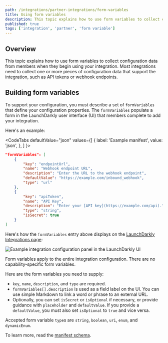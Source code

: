 ```yaml
---
path: /integrations/partner-integrations/form-variables
title: Using form variables
description: This topic explains how to use form variables to collect configuration data from members when they begin using your integration.
published: true
tags: ['integration', 'partner', 'form variable']
---
```


## Overview

This topic explains how to use form variables to collect configuration data from members when they begin using your integration. Most integrations need to collect one or more pieces of configuration data that support the integration, such as API tokens or webhook endpoints.

## Building form variables

To support your configuration, you must describe a set of `formVariables` that define your  configuration properties. The `formVariables` populate a form in the LaunchDarkly user interface (UI) that members complete to add your integration.

Here's an example:

<CodeTabs
  defaultValue="json"
  values={[
    { label: 'Example manifest', value: 'json', },
  ]
}>

<CodeTabItem value="json">

```json
"formVariables": [
    {
        "key": "endpointUrl",
        "name": "Webhook endpoint URL",
        "description": "Enter the URL to the webhook endpoint",
        "defaultValue": "https://example.com/inbound_webhook",
        "type": "url"
    },
    {
        "key": "apiToken",
        "name": "API Key",
        "description": "Enter your [API key](https://example.com/api).",
        "type": "string",
        "isSecret": true
    }
]
```
</CodeTabItem>
</CodeTabs>

Here's how the `formVariables` entry above displays on the [LaunchDarkly Integrations page](https://app.launchdarkly.com/default/integrations):

![Example integration configuration panel in the LaunchDarkly UI](integrations-form-variable.png)

Form variables apply to the entire integration configuration. There are no capability-specific form variables.

Here are the form variables you need to supply:
- `key`, `name`, `description`, and `type` are required.
- `formVariables[].description` is used as a field label on the UI. You can use simple Markdown to link a word or phrase to an external URL.
- Optionally, you can set `isSecret` or `isOptional` if necessary, or provide guidance with `placeholder` and `defaultValue`. If you provide a `defaultValue`, you must also set `isOptional` to `true` and vice versa.

Accepted form variable `type`s are `string`, `boolean`, `uri`, `enum`, and `dynamicEnum`.

To learn more, read the [manifest schema](https://github.com/launchdarkly/integration-framework/blob/main/manifest.schema.json).
